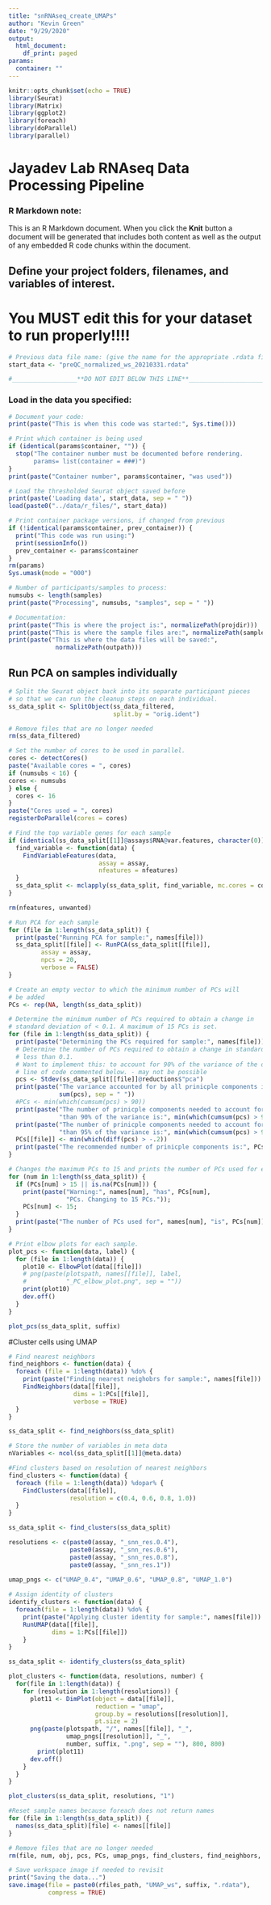 ```yaml
---
title: "snRNAseq_create_UMAPs"
author: "Kevin Green"
date: "9/29/2020"
output:
  html_document:
    df_print: paged
params:
  container: ""
---
```


```r
knitr::opts_chunk$set(echo = TRUE)
library(Seurat)
library(Matrix)
library(ggplot2)
library(foreach)
library(doParallel)
library(parallel)
```

# Jayadev Lab RNAseq Data Processing Pipeline

### R Markdown note:
This is an R Markdown document. When you click the **Knit** button a document
will be generated that includes both content as well as the output of any
embedded R code chunks within the document.

## Define your project folders, filenames, and variables of interest.
# You MUST edit this for your dataset to run properly!!!!
```r
# Previous data file name: (give the name for the appropriate .rdata file)
start_data <- "preQC_normalized_ws_20210331.rdata"

#__________________**DO NOT EDIT BELOW THIS LINE**___________________________
```

### Load in the data you specified:
```r
# Document your code:
print(paste("This is when this code was started:", Sys.time()))

# Print which container is being used
if (identical(params$container, "")) {
  stop("The container number must be documented before rendering.
       params= list(container = ###)")
}
print(paste("Container number", params$container, "was used"))

# Load the thresholded Seurat object saved before
print(paste('Loading data', start_data, sep = " "))
load(paste0("../data/r_files/", start_data))

# Print container package versions, if changed from previous
if (!identical(params$container, prev_container)) {
  print("This code was run using:")
  print(sessionInfo())
  prev_container <- params$container
}
rm(params)
Sys.umask(mode = "000")
```

```r
# Number of participants/samples to process:
numsubs <- length(samples)
print(paste("Processing", numsubs, "samples", sep = " "))

# Documentation:
print(paste("This is where the project is:", normalizePath(projdir)))
print(paste("This is where the sample files are:", normalizePath(sample_dir)))
print(paste("This is where the data files will be saved:",
             normalizePath(outpath)))
```
## Run PCA on samples individually
```r
# Split the Seurat object back into its separate participant pieces
# so that we can run the cleanup steps on each individual.
ss_data_split <- SplitObject(ss_data_filtered,
                             split.by = "orig.ident")

# Remove files that are no longer needed
rm(ss_data_filtered)

# Set the number of cores to be used in parallel.
cores <- detectCores()
paste("Available cores = ", cores)
if (numsubs < 16) {
cores <- numsubs
} else {
  cores <- 16
}
paste("Cores used = ", cores)
registerDoParallel(cores = cores)

# Find the top variable genes for each sample
if (identical(ss_data_split[[1]]@assays$RNA@var.features, character(0))) {
  find_variable <- function(data) {
    FindVariableFeatures(data,
                         assay = assay,
                         nfeatures = nfeatures)
  }
  ss_data_split <- mclapply(ss_data_split, find_variable, mc.cores = cores)
}

rm(nfeatures, unwanted)

# Run PCA for each sample
for (file in 1:length(ss_data_split)) {
  print(paste("Running PCA for sample:", names[file]))
  ss_data_split[[file]] <- RunPCA(ss_data_split[[file]],
         assay = assay,
         npcs = 20,
         verbose = FALSE)
}

# Create an empty vector to which the minimum number of PCs will
# be added
PCs <- rep(NA, length(ss_data_split))

# Determine the minimum number of PCs required to obtain a change in 
# standard deviation of < 0.1. A maximum of 15 PCs is set.
for (file in 1:length(ss_data_split)) {
  print(paste("Determining the PCs required for sample:", names[file]))
  # Determine the number of PCs required to obtain a change in standard deviation
  # less than 0.1.
  # Want to implement this: to account for 90% of the variance of the data with
  # line of code commented below. - may not be possible
  pcs <- Stdev(ss_data_split[[file]]@reductions$"pca")
  print(paste("The variance accounted for by all prinicple components is:", 
              sum(pcs), sep = " "))
  #PCs <- min(which(cumsum(pcs) > 90))
  print(paste("The number of prinicple components needed to account for greater",
              "than 90% of the variance is:", min(which(cumsum(pcs) > 90))))
  print(paste("The number of prinicple components needed to account for greater",
              "than 95% of the variance is:", min(which(cumsum(pcs) > 95))))
  PCs[[file]] <- min(which(diff(pcs) > -.2))
  print(paste("The recommended number of prinicple components is:", PCs[[file]]))
}

# Changes the maximum PCs to 15 and prints the number of PCs used for each sample.
for (num in 1:length(ss_data_split)) {
  if (PCs[num] > 15 || is.na(PCs[num])) {
    print(paste("Warning:", names[num], "has", PCs[num],
                "PCs. Changing to 15 PCs."));
    PCs[num] <- 15;
  }
  print(paste("The number of PCs used for", names[num], "is", PCs[num]));
}

# Print elbow plots for each sample.
plot_pcs <- function(data, label) {
  for (file in 1:length(data)) {
    plot10 <- ElbowPlot(data[[file]])
    # png(paste(plotspath, names[[file]], label,
    #           "_PC_elbow_plot.png", sep = ""))
    print(plot10)
    dev.off()
  }
}

plot_pcs(ss_data_split, suffix)
```

#Cluster cells using UMAP
```r
# Find nearest neighbors
find_neighbors <- function(data) {
  foreach (file = 1:length(data)) %do% {
    print(paste("Finding nearest neighobrs for sample:", names[file]))
    FindNeighbors(data[[file]],
                  dims = 1:PCs[[file]],
                  verbose = TRUE)
  }
}

ss_data_split <- find_neighbors(ss_data_split)

# Store the number of variables in meta data
nVariables <- ncol(ss_data_split[[1]]@meta.data)

#Find clusters based on resolution of nearest neighbors
find_clusters <- function(data) {
  foreach (file = 1:length(data)) %dopar% {
    FindClusters(data[[file]],
                 resolution = c(0.4, 0.6, 0.8, 1.0))
  }
}

ss_data_split <- find_clusters(ss_data_split)

resolutions <- c(paste0(assay, "_snn_res.0.4"), 
                 paste0(assay, "_snn_res.0.6"), 
                 paste0(assay, "_snn_res.0.8"), 
                 paste0(assay, "_snn_res.1"))

umap_pngs <- c("UMAP_0.4", "UMAP_0.6", "UMAP_0.8", "UMAP_1.0")
                    
# Assign identity of clusters
identify_clusters <- function(data) {
  foreach(file = 1:length(data)) %do% {
    print(paste("Applying cluster identity for sample:", names[file]))
    RunUMAP(data[[file]],
            dims = 1:PCs[[file]])
    }
}

ss_data_split <- identify_clusters(ss_data_split)

plot_clusters <- function(data, resolutions, number) {
  for(file in 1:length(data)) {
    for (resolution in 1:length(resolutions)) {
      plot11 <- DimPlot(object = data[[file]],
                        reduction = "umap",
                        group.by = resolutions[[resolution]],
                        pt.size = 2)
      png(paste(plotspath, "/", names[[file]], "_",
                umap_pngs[[resolution]], "_",
                number, suffix, ".png", sep = ""), 800, 800)
        print(plot11)
      dev.off()
    }
  }
}

plot_clusters(ss_data_split, resolutions, "1")

#Reset sample names because foreach does not return names
for (file in 1:length(ss_data_split)) {
  names(ss_data_split)[file] <- names[[file]]
}
```

```r
# Remove files that are no longer needed
rm(file, num, obj, pcs, PCs, umap_pngs, find_clusters, find_neighbors, identify_clusters)

# Save workspace image if needed to revisit
print("Saving the data...")
save.image(file = paste0(rfiles_path, "UMAP_ws", suffix, ".rdata"),
           compress = TRUE)
```
